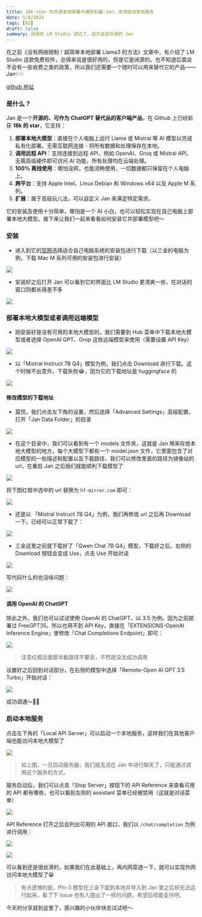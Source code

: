 ```yaml
---
title: 18k star 的开源本地部署大模型利器-Jan，支持启动本地服务
date: 5/8/2024
tags: [AI]
draft: false
summary: 闭源的 LM Studio 讲过了，这次说说开源的 Jan
---
```


在之前《没有网络限制！超简单本地部署 Llama3 的方法》文章中，有介绍了 LM Studio 这款免费软件，总得来说是很好用的，但是它是闭源的，也不知道后面会不会有一些收费之类的政策，所以我们还需要一个随时可以用来替代它的产品——Jan✨✨

[github 地址](https://github.com/janhq/jan)

### 是什么？

Jan 是一个**开源的、可作为 ChatGPT 替代品的客户端产品**，在 Github 上已经斩获 **18k 的 star**，它支持：

1.  **部署本地大模型**：直接在个人电脑上运行 Llama 或 Mistral 等 AI 模型以完成私有化部署。无需互联网连接 - 将所有数据和处理保存在本地。
2.  **调用远程 API**：支持连接到远程 API，例如 OpenAI、Groq 或 Mistral API。无需高级硬件即可访问 AI 功能，所有处理均在云端处理。
3.  **100% 离线使用**：哪怕没网，也能流畅使用，一切数据都只保留在个人电脑上。
4.  **跨平台**：支持 Apple Intel、Linux Debian 和 Windows x64 以及 Apple M 系列。
5.  **扩展**：属于高级玩儿法，可以自定义 Jan 来满足特定需求。

它的安装及使用十分简单，哪怕是一个 AI 小白，也可以轻松实现在自己电脑上部署本地大模型。接下来让我们一起来看看如何安装它并部署模型吧～

### 安装

*   进入到它的[官网](https://jan.ai/)选择适合自己电脑系统的安装包进行下载（以三金的电脑为例，下载 Mac M 系列可用的安装包进行安装）

![](https://note.ihsxu.com/api/imgs/1715091162948.webp)

*   安装好之后打开 Jan 可以看到它的界面比 LM Studio 更清爽一些，在对话的窗口则都长得差不多

![](https://note.ihsxu.com/api/imgs/1715091382936.webp)

### 部署本地大模型或者调用远端模型

*   刚安装好是没有可用的本地大模型的，我们需要到 Hub 菜单中下载本地大模型或者选择 OpenAI GPT、Grop 这些远端模型来使用（需要设置 API Key）

![](https://note.ihsxu.com/api/imgs/1715091701421.webp)

*   以「Mistral Instruct 7B Q4」模型为例，我们点击 Download 进行下载。这个时候不出意外，下载失败😂，因为它的下载地址是 huggingface 的

![](https://note.ihsxu.com/api/imgs/1715091867889.webp)

#### 修改模型的下载地址

*   莫慌，我们点击左下角的设置，然后选择「Advanced Settings」高级配置，打开「Jan Data Folder」的目录

![](https://note.ihsxu.com/api/imgs/1715092042469.webp)

*   在这个目录中，我们可以看到有一个 models 文件夹，这就是 Jan 用来存放本地大模型的地方，每个大模型下都有一个 model.json 文件，它里面包含了对应模型的一些描述和配置以及下载路径，我们可以修改里面的路径为镜像站的 url，在重启 Jan 之后我们就能顺利下载模型了

![](https://note.ihsxu.com/api/imgs/1715092387150.webp)

将下图红框中选中的 url 替换为 `hf-mirror.com` 即可：

![](https://note.ihsxu.com/api/imgs/1715092511083.webp)

*   还是以 「Mistral Instruct 7B Q4」为例，我们再修改 url 之后再 Download 一下，已经可以正常下载了：

![](https://note.ihsxu.com/api/imgs/1715092704221.webp)

*   三金这里之前就下载好了「Qwen Chat 7B Q4」模型，下载好之后，右侧的 Download 按钮会变成 Use，点击 Use 开始对话

![](https://note.ihsxu.com/api/imgs/1715092891998.webp)

写代码什么的也没啥问题：

![](https://note.ihsxu.com/api/imgs/1715093012633.webp)

#### 调用 OpenAI 的 ChatGPT

除此之外，我们也可以试试使用 OpenAI 的 ChatGPT，以 3.5 为例。因为之前部署过 FreeGPT35，所以也用不到 API Key，直接在「EXTENSIONS-OpenAI Inference Engine」里修改「Chat Completions Endpoint」即可：

![](https://note.ihsxu.com/api/imgs/1715093594077.webp)

> 注意红框后面那半截路径不要丢，不然就没法成功调用

设置好之后回到对话部分，在右侧的模型中选择「Remote-Open AI GPT 3.5 Turbo」开始对话：

![](https://note.ihsxu.com/api/imgs/1715093733293.webp)

成功调通～🎉🎉

### 启动本地服务

点击左下角的「Local API Server」可以启动一个本地服务，这样我们在其他客户端也能访问本地大模型了

![](https://note.ihsxu.com/api/imgs/1715094186274.webp)

> 如上图，一旦启动服务器，我们就无法在 Jan 中进行聊天了，只能通过调用这个服务的方式。

服务启动后，我们可以点击「Stop Server」按钮下的 API Reference 来查看可用的 API 都有哪些，也可以看到左侧的 assistant 菜单已经被禁用（这就是对话菜单）

![](https://note.ihsxu.com/api/imgs/1715094634747.webp)

API Reference 打开之后会列出可用的 API 接口，我们以 `/chat/completion` 为例进行调用：

![](https://note.ihsxu.com/api/imgs/1715094732387.webp)

![](https://note.ihsxu.com/api/imgs/1715094789737.webp)

可以看到还是很丝滑的，如果我们在此基础上，再内网穿透一下，就可以实现外网访问本地大模型了😁

> 有点遗憾的是，Phi-3 模型在三金下载到本地并导入到 Jan 里之后却无法运行起来，看了下 issue 也有人提出了一样的问题，希望后续能支持吧。

今天的分享就到这里了，感兴趣的小伙伴快去试试吧～

